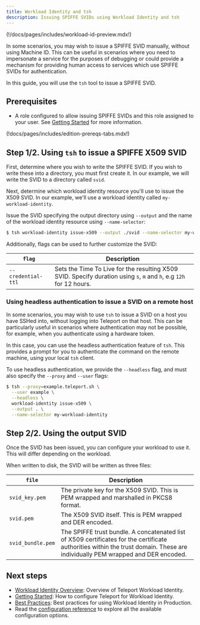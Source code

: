```yaml
---
title: Workload Identity and tsh
description: Issuing SPIFFE SVIDs using Workload Identity and tsh
---
```


(!/docs/pages/includes/workload-id-preview.mdx!)

In some scenarios, you may wish to issue a SPIFFE SVID manually, without using
Machine ID. This can be useful in scenarios where you need to impersonate a
service for the purposes of debugging or could provide a mechanism for providing
human access to services which use SPIFFE SVIDs for authentication.

In this guide, you will use the `tsh` tool to issue a SPIFFE SVID.

## Prerequisites

- A role configured to allow issuing SPIFFE SVIDs and this role assigned to
  your user. See [Getting Started](./getting-started.mdx) for more information.

(!docs/pages/includes/edition-prereqs-tabs.mdx!)

## Step 1/2. Using `tsh` to issue a SPIFFE X509 SVID

First, determine where you wish to write the SPIFFE SVID. If you wish to write
these into a directory, you must first create it. In our example, we will write
the SVID to a directory called `svid`.

Next, determine which workload identity resource you'll use to issue the X509
SVID. In our example, we'll use a workload identity called
`my-workload-identity`.

Issue the SVID specifying the output directory using `--output` and the name of
the workload identity resource using `--name-selector`:

```sh
$ tsh workload-identity issue-x509 --output ./svid --name-selector my-workload-identity
```

Additionally, flags can be used to further customize the SVID:

| `flag`             | Description                                                                                                         |
|--------------------|---------------------------------------------------------------------------------------------------------------------|
| `--credential-ttl` | Sets the Time To Live for the resulting X509 SVID. Specify duration using `s`, `m` and `h`, e.g `12h` for 12 hours. |

### Using headless authentication to issue a SVID on a remote host

In some scenarios, you may wish to use `tsh` to issue a SVID on a host you have
SSHed into, without logging into Teleport on that host. This can be particularly
useful in scenarios where authentication may not be possible, for example, when
you authenticate using a hardware token.

In this case, you can use the headless authentication feature of `tsh`. This
provides a prompt for you to authenticate the command on the remote machine,
using your local `tsh` client.

To use headless authentication, we provide the `--headless` flag, and must
also specify the `--proxy` and `--user` flags:

```sh
$ tsh --proxy=example.teleport.sh \
  --user example \
  --headless \
  workload-identity issue-x509 \
  --output . \
  --name-selector my-workload-identity
```

## Step 2/2. Using the output SVID

Once the SVID has been issued, you can configure your workload to use it. This
will differ depending on the workload.

When written to disk, the SVID will be written as three files:

| `file`            | Description                                                                                                                                                                    |
|-------------------|--------------------------------------------------------------------------------------------------------------------------------------------------------------------------------|
| `svid_key.pem`    | The private key for the X509 SVID. This is PEM wrapped and marshalled in PKCS8 format.                                                                                         |
| `svid.pem`        | The X509 SVID itself. This is PEM wrapped and DER encoded.                                                                                                                     |
| `svid_bundle.pem` | The SPIFFE trust bundle. A concatenated list of X509 certificates for the certificate authorities within the trust domain. These are individually PEM wrapped and DER encoded. |

## Next steps

- [Workload Identity Overview](./introduction.mdx): Overview of Teleport
Workload Identity.
- [Getting Started](./getting-started.mdx): How to configure Teleport for
Workload Identity.
- [Best Practices](./best-practices.mdx): Best practices for using Workload
Identity in Production.
- Read the [configuration reference](../../reference/machine-id/configuration.mdx) to explore
all the available configuration options.
